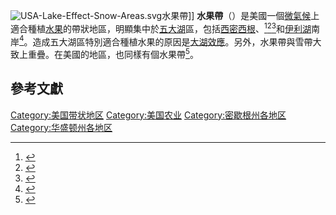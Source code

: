 {{expand|time=2018-06-11T13:32:51+00:00}}
[[File:USA-Lake-Effect-Snow-Areas.svg|right]]水果帶]]
'''水果帶'''（{{lang-en|Fruit Belt}}）是美國一個[[微氣候|微氣候]]上適合種植[[水果|水果]]的帶狀地區，明顯集中於[[五大湖|五大湖]]區，包括[[西密西根|西密西根]]、{{Link-en|北密西根|Northern Michigan}}<ref>{{cite web|title=Fruit Growing Conditions |accessdate=2011-08-14 |archiveurl=https://web.archive.org/web/20080908043851/http://www.michiganfruitbelt.org/fruitgrowing.htm |archivedate=2008-09-08 |work=Southwest Michigan Fruit Belt Project |url=http://www.michiganfruitbelt.org/fruitgrowing.htm |deadurl=yes }}</ref><ref>{{Cite web|url=http://www.michigan.gov/dnr/0,1607,7-153-54463_19313_20652_19271_19357-176851--,00.html|title=Michigan Department of Natural Resources|language=en|accessdate=2013-12-01|archive-date=2013-12-02|archive-url=https://web.archive.org/web/20131202224526/http://www.michigan.gov/dnr/0,1607,7-153-54463_19313_20652_19271_19357-176851--,00.html|dead-url=no}}</ref><ref>{{Cite web|url=http://www.michmarkers.com/startup.asp?startpage=S0155.htm|title=The Fruit Belt|publisher=Michigan Department of Natural Resources and Environment|language=en|accessdate=2010-06-29|archive-url=https://web.archive.org/web/20120302041709/http://www.michmarkers.com/startup.asp?startpage=S0155.htm|archive-date=2012-03-02|dead-url=yes}}</ref>和[[伊利湖|伊利湖]]南岸<ref>{{Cite web|url=http://www.concordgrapebelt.org/tourism/|title=Lake Erie Concord Grape Belt: Concord Grape Belt Tourism|publisher=Concord Grape Belt Heritage Association|language=en|accessdate=2013-04-06|deadurl=yes|archiveurl=https://web.archive.org/web/20131112025750/http://www.concordgrapebelt.org/tourism/|archivedate=2013-11-12}}</ref>。造成五大湖區特別適合種植水果的原因是[[大湖效應|大湖效應]]。另外，水果帶與雪帶大致上重疊。在美國的{{Link-en|中華盛頓|Central Washington}}地區，也同樣有個水果帶<ref>{{cite news |first=Paul J.C |last=Friedlander |authorlink= |coauthors= |title=Circle of Beauty |url=http://news.google.com/newspapers?nid=888&dat=19770703&id=bPELAAAAIBAJ&sjid=6lkDAAAAIBAJ&pg=6496,1685721 |work=''New York Times'' |language=en |publisher= |date= |accessdate=2009-08-05 }}{{Dead link}}</ref>。

== 參考文獻 ==
{{reflist}}
{{美國地理小作品}}
{{U.S. Belt regions}}

[[Category:美国带状地区|Category:美国带状地区]]
[[Category:美国农业|Category:美国农业]]
[[Category:密歇根州各地区|Category:密歇根州各地区]]
[[Category:华盛顿州各地区|Category:华盛顿州各地区]]